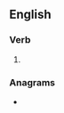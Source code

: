 ==English==

===Verb===
{{head|en|verb form}}

# {{en-third-person singular of|thematise}}

===Anagrams===
* {{l|en|metathesis}}
